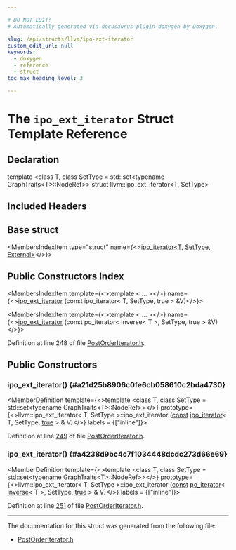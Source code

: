 ```yaml
---

# DO NOT EDIT!
# Automatically generated via docusaurus-plugin-doxygen by Doxygen.

slug: /api/structs/llvm/ipo-ext-iterator
custom_edit_url: null
keywords:
  - doxygen
  - reference
  - struct
toc_max_heading_level: 3

---
```





# The `ipo_ext_iterator` Struct Template Reference

<DoxygenPage pluginConfig={pluginConfig}>



## Declaration

<CodeBlock>template &lt;class T, class SetType = std::set&lt;typename GraphTraits&lt;T&gt;::NodeRef&gt;&gt;
struct llvm::ipo_ext_iterator&lt;T, SetType&gt;</CodeBlock>

## Included Headers

<IncludesList>
<IncludesListItem
  filePath="llvm/ADT/PostOrderIterator.h"
  permalink="/docs/api/files/include/include/llvm/include/llvm/adt/postorderiterator-h"
  isLocal="true" />
</IncludesList>

## Base struct

<MembersIndex>

<MembersIndexItem
  type="struct"
  name={<><a href="/docs/api/structs/llvm/ipo-iterator">ipo&#95;iterator&lt;T, SetType, External&gt;</a></>}>
</MembersIndexItem>

</MembersIndex>

## Public Constructors Index

<MembersIndex>

<MembersIndexItem
  template={<>template &lt; ... &gt;</>}
  name={<><a href="#a21d25b8906c0fe6cb058610c2bda4730">ipo&#95;ext&#95;iterator</a> (const ipo&#95;iterator&lt; T, SetType, true &gt; &amp;V)</>}>
</MembersIndexItem>

<MembersIndexItem
  template={<>template &lt; ... &gt;</>}
  name={<><a href="#a4238d9bc4c7f1034448dcdc273d66e69">ipo&#95;ext&#95;iterator</a> (const po&#95;iterator&lt; Inverse&lt; T &gt;, SetType, true &gt; &amp;V)</>}>
</MembersIndexItem>

</MembersIndex>


Definition at line 248 of file <a href="/docs/api/files/include/include/llvm/include/llvm/adt/postorderiterator-h">PostOrderIterator.h</a>.

<SectionDefinition>

## Public Constructors

### ipo&#95;ext&#95;iterator() {#a21d25b8906c0fe6cb058610c2bda4730}

<MemberDefinition
  template={<>template &lt;class T, class SetType = std::set&lt;typename GraphTraits&lt;T&gt;::NodeRef&gt;&gt;</>}
  prototype={<>llvm::ipo&#95;ext&#95;iterator&lt; T, SetType &gt;::ipo&#95;ext&#95;iterator (<a href="/docs/api/files/lib/lib/target/lib/target/aarch64/aarch64promoteconstant-cpp/#a90f8350fecae261c25be85d38b451bff">const</a> <a href="/docs/api/structs/llvm/ipo-iterator">ipo&#95;iterator</a>&lt; T, SetType, <a href="/docs/api/files/lib/lib/analysis/basicaliasanalysis-cpp/#af6d5cafbdfc5313e65d990120021a3ec">true</a> &gt; &amp; V)</>}
  labels = {["inline"]}>

Definition at line <a href="/docs/api/files/include/include/llvm/include/llvm/adt/postorderiterator-h/#l00249">249</a> of file <a href="/docs/api/files/include/include/llvm/include/llvm/adt/postorderiterator-h">PostOrderIterator.h</a>.
</MemberDefinition>

### ipo&#95;ext&#95;iterator() {#a4238d9bc4c7f1034448dcdc273d66e69}

<MemberDefinition
  template={<>template &lt;class T, class SetType = std::set&lt;typename GraphTraits&lt;T&gt;::NodeRef&gt;&gt;</>}
  prototype={<>llvm::ipo&#95;ext&#95;iterator&lt; T, SetType &gt;::ipo&#95;ext&#95;iterator (<a href="/docs/api/files/lib/lib/target/lib/target/aarch64/aarch64promoteconstant-cpp/#a90f8350fecae261c25be85d38b451bff">const</a> <a href="/docs/api/classes/llvm/po-iterator">po&#95;iterator</a>&lt; <a href="/docs/api/structs/llvm/inverse">Inverse</a>&lt; T &gt;, SetType, <a href="/docs/api/files/lib/lib/analysis/basicaliasanalysis-cpp/#af6d5cafbdfc5313e65d990120021a3ec">true</a> &gt; &amp; V)</>}
  labels = {["inline"]}>

Definition at line <a href="/docs/api/files/include/include/llvm/include/llvm/adt/postorderiterator-h/#l00251">251</a> of file <a href="/docs/api/files/include/include/llvm/include/llvm/adt/postorderiterator-h">PostOrderIterator.h</a>.
</MemberDefinition>

</SectionDefinition>

<hr/>

The documentation for this struct was generated from the following file:

<ul>
<li><a href="/docs/api/files/include/include/llvm/include/llvm/adt/postorderiterator-h">PostOrderIterator.h</a></li>
</ul>

</DoxygenPage>
